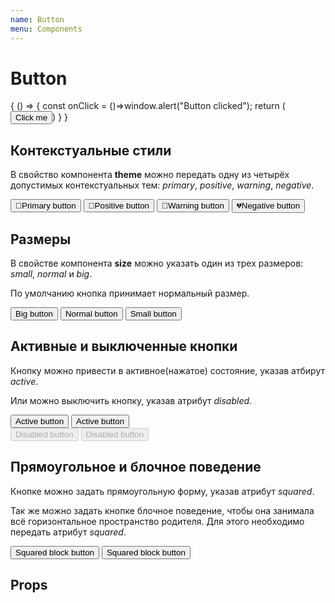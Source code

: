 ```yaml
---
name: Button
menu: Components
---
```



# Button

<Playground>
  {
    () => {
      const onClick = ()=>window.alert("Button clicked");
      return (<Button onClick={onClick}>Click me</Button>)
    }
  }
</Playground>

## Контекстуальные стили

В свойство компонента **theme** можно передать одну из четырёх допустимых контекстуальных тем: *primary*, *positive*, *warning*, *negative*.

<Playground>
  <div className="margins">
    <Button theme="primary">💙Primary button</Button>
    <Button theme="positive">💚Positive button</Button>
    <Button theme="warning">💛Warning button</Button>
    <Button theme="negative">💔Negative button</Button>
  </div>
</Playground>

## Размеры

В свойстве компонента **size** можно указать один из трех размеров: *small*, *normal* и *big*.

По умолчанию кнопка принимает нормальный размер.

<Playground>
  <div className="margins">
    <Button theme="primary" size="big">
      Big button
    </Button>
    <Button theme="primary" size="normal">
      Normal button
    </Button>
    <Button theme="primary" size="small">
      Small button
    </Button>
  </div>
</Playground>

## Активные и выключенные кнопки

Кнопку можно привести в активное(нажатое) состояние, указав атбирут *active*.

Или можно выключить кнопку, указав атрибут *disabled*.

<Playground>
  <div className="margins">
    <Button theme="primary" active>
      Active button
    </Button>
    <Button theme="negative" active>
      Active button
    </Button>
  </div>

  <div className="margins">
    <Button theme="primary" disabled>
      Disabled button
    </Button>
    <Button theme="negative" disabled>
      Disabled button
    </Button>
  </div>
</Playground>

## Прямоугольное и блочное поведение

Кнопке можно задать прямоугольную форму, указав атрибут *squared*.

Так же можно задать кнопке блочное поведение, чтобы она занимала всё горизонтальное пространство родителя. 
Для этого необходимо передать атрибут *squared*.

<Playground>
  <div className="margins">
    <Button theme="positive" block squared>
      Squared block button
    </Button>
    <Button theme="negative" block squared>
      Squared block button
    </Button>
  </div>
</Playground>

## Props

<Props of={Button} />
